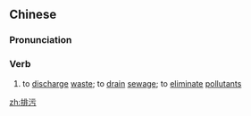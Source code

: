 ==Chinese==
{{zh-forms|t2=排汙}}

===Pronunciation===
{{zh-pron
|m=páiwū
|c=paai4 wu1
|mn=qz,xm,zz:pâi-u
|cat=v
}}

===Verb===
{{zh-verb}}

# to [[discharge]] [[waste]]; to [[drain]] [[sewage]]; to [[eliminate]] [[pollutant]]s

[[zh:排污]]